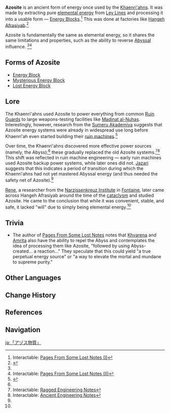 {{Stub}}
{{Terminology Infobox
|image        = Item Mysterious Energy Block.png
|caption      = [[Mysterious Energy Block]]
|type         = Lore
|region       = Khaenri'ah
}}
'''Azosite''' is an ancient form of energy once used by the [[Khaenri'ah]]ns. It was made by extracting pure [[Element|elemental energy]] from [[Ley Lines]] and processing it into a usable form &mdash; [[Energy Block]]s.<ref name="Lost Notes I">Interactable: [[Pages From Some Lost Notes#Pages From Some Lost Notes (I)|Pages From Some Lost Notes (I)]]</ref> This was done at factories like [[Hangeh Afrasiyab]].<ref name="Rene Notes">{{Ref/Item|Rene's Investigation Notes}}</ref>

Azosite is fundamentally the same as elemental energy, so it shares the same limitations and properties, such as the ability to reverse [[Abyss]]al influence. <ref name="Lost Notes I" /><ref name="Lost Notes II">Interactable: [[Pages From Some Lost Notes#Pages From Some Lost Notes (II)|Pages From Some Lost Notes (II)]]</ref>

==Forms of Azosite==
* [[Energy Block]]
* [[Mysterious Energy Block]]
* [[Lost Energy Block]]

==Lore==
The Khaenri'ahns used Azosite to power everything from common [[Ruin Guard]]s to large weapons-testing facilities like [[Madinat al-Nuhas]]. Interestingly, however, research from the [[Sumeru Akademiya]] suggests that Azosite energy systems were already in widespread use long before Khaenri'ah even started building their [[ruin machine]]s.<ref name="Jazari Chapter">{{Ref/Quest|Vimana Agama: Jazari's Chapter}}</ref> 

Over time, the Khaenri'ahns discovered more effective power sources (namely, the Abyss);<ref name="Lost Notes I" /> these gradually replaced the old Azosite systems.<ref name="Ragged Notes">Interactable: [[Gavireh Lajavard#Ragged Engineering Notes|Ragged Engineering Notes]]</ref><ref name="Ancient Notes">Interactable: [[Gavireh Lajavard#Ancient Engineering Notes|Ancient Engineering Notes]]</ref> This shift was reflected in ruin machine engineering &mdash; early ruin machines used Azosite backup power systems, while later ones did not. [[Jazari]] suggests that this indicates a period of transition during which the Khaenri'ahns had not yet mastered Abyssal energy (and thus needed the safety net of Azosite).<ref name="Jazari Chapter" />

[[Rene]], a researcher from the [[Narzissenkreuz Institute]] in [[Fontaine]], later came across Hangeh Afrasiyab around the time of the [[cataclysm]] and studied Azosite. He came to the conclusion that while it was convenient, stable, and safe, it lacked "will" due to simply being elemental energy.<ref name="Rene Notes" />

==Trivia==
* The author of [[Pages From Some Lost Notes]] notes that [[Khvarena]] and [[Amrita]] also have the ability to repel the Abyss and contemplates the idea of processing them like Azosite, "followed by using Abyss-created... a reaction..." They speculate that this could yield "a true perpetual energy source" or "a way to elevate the mortal and mundane to supreme purity."

==Other Languages==
{{Other Languages
|en      = Azosite
|zhs     = 「阿索斯物质」
|zhs_rm  = "Āsuǒsī Wùzhì"
|zht     = 「阿索斯物質」
|zht_rm  = "Āsuǒsī Wùzhí"
|zh_tl   = "{{w|Athos (mythology)|Athos}} Substance"
|ja      = 「アゾス物質」
|ja_rm   = "Azosu Busshitsu"
|ja_tl   = "{{w|Azoth}} Substance"
|ko      = 「아조트 물질」
|ko_tl   = "Azoth Substance"
|es      = Azosita
|fr      = Azosite
|ru      = Азотит
|th      = "Azosite"
|vi      = Azosite
|de      = „Azosit“
|id      = Azosite
|pt      = Azosita
|tr      = Azosit
|it      = Azosite
}}

==Change History==
{{Change History|introduced=3.6}}

==References==
{{Reflist}}

==Navigation==
{{Lore Navbox|Terminology}}

[[ja:「アゾス物質」]]